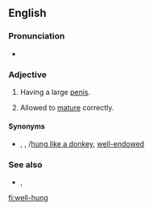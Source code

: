 ==English==

===Pronunciation===
* {{rhymes|ʌŋ|lang=en}}

===Adjective===
{{en-adj|head=[[well]][[-]][[hung]]|better-hung|sup=best-hung}}

# {{lb|en|informal|vulgar}} Having a large [[penis]].
# {{lb|en|of [[game]] meat}} Allowed to [[mature]] correctly.

====Synonyms====
* {{sense|having a large penis}} {{l|en|hung}}, {{l|en|horse-hung}}, {{l|en|hung like a horse}}/[[hung like a donkey]], [[well-endowed]]

===See also===
* {{l|en|horse-hung}}, {{l|en|hung like a horse}}

[[fi:well-hung]]
